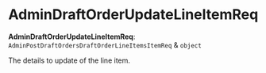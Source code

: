 
# AdminDraftOrderUpdateLineItemReq

 **AdminDraftOrderUpdateLineItemReq**: `AdminPostDraftOrdersDraftOrderLineItemsItemReq` & `object`

The details to update of the line item.
